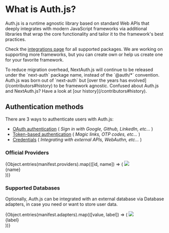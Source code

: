 
# What is Auth.js?

Auth.js is a runtime agnostic library based on standard Web APIs that deeply integrates with modern JavaScript frameworks via additional libraries that wrap the core functionality
and tailor it to the framework's best practices.

<DemoCards />

Check the [integrations page](/docs/integrations) for all supported packages. We are working on supporting more frameworks, but you can create own or
help us create one for your favorite framework.

<Callout type="info">
  To reduce migration overhead, NextAuth.js will continue to be released under
  the `next-auth` package name, instead of the `@auth/*` convention. Auth.js was
  born out of `next-auth` but [over the years has
  evolved](/contributors#history) to be framework agnostic.
</Callout>

<Callout typpe="info">
  Confused about Auth.js and NextAuth.js? Have a look at [our
  history](/contributors#history).
</Callout>

## Authentication methods

There are 3 ways to authenticate users with Auth.js:

- [OAuth authentication](/docs/providers/oauth-tutorial) ( _Sign in with Google, Github, LinkedIn, etc..._ )
- [Token-based authentication](/docs/providers/email-tutorial) ( _Magic links, OTP codes, etc..._ )
- [Credentials](/docs/providers/credentials-tutorial) ( _Integrating with external APIs,
  WebAuthn, etc..._ )

### Official Providers

<ListDisclosure limit={8}>
  {Object.entries(manifest.providers).map(([id, name]) => (
    <Link
      href={`/reference/core/providers/${id}`}
      key={name}
      className="p-4 border border-solid dark:border-neutral-800 border-slate-200 rounded-lg flex flex-col items-center justify-between w-36 shadow-lg h-32"
    >
      <img src={`/img/providers/${id}.svg`} className="w-11 mt-2" />
      <div className="text-sm text-center">{name}</div>
    </Link>
  ))}
</ListDisclosure>

### Supported Databases

Optionally, Auth.js can be integrated with an external database via Database adapters, in case you need or want to store user data.

<ListDisclosure limit={8}>
  {Object.entries(manifest.adapters).map(([value, label]) => (
    <Link
      href={`/reference/adapter/${value}`}
      key={value}
      className="p-4 border border-solid dark:border-neutral-800 border-slate-200 rounded-lg flex flex-col items-center justify-between w-36 shadow-lg h-32"
    >
      <img src={`/img/adapters/${value}.svg`} className="h-12 mt-2" />
      <div className="text-sm text-center">{label}</div>
    </Link>
  ))}
</ListDisclosure>

